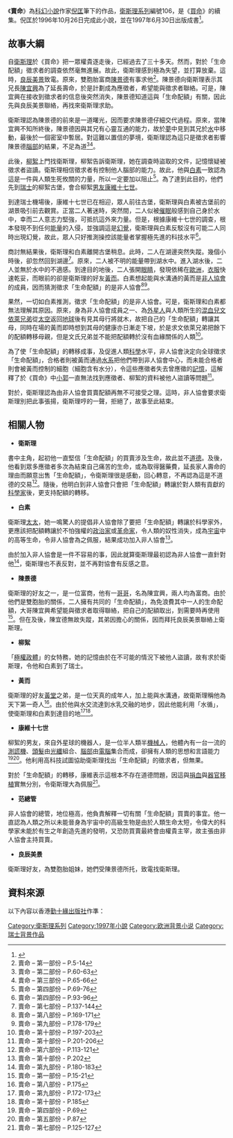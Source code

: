{{primarysources|time=2009-08-25T06:37:52+00:00}}
{{Infobox Book | <!-- See [[Wikipedia:WikiProject_Novels|Wikipedia:WikiProject Novels]] or [[Wikipedia:WikiProject_Books|Wikipedia:WikiProject Books]] -->
| name          = 賣命
| title_orig    = 
| translator    = 
| image         = [[File:_Selllife.jpg|200px]]
| image_caption = 皇冠出版社版本的《賣命》
| author        = [[倪匡|倪匡]]
| illustrator   = 
| cover_artist  = 
| country       = 
| language      = [[中文|中文]]
| series        = [[衛斯理系列|衛斯理系列]]編號106
| genre         = 科幻小說
| publisher     = [[皇冠出版社|皇冠出版社]] ([[台灣|台灣]])<br>[[勤+綠出版社|勤+綠出版社]] ([[香港|香港]])
| release_date  = 1997年6月30日
| english_release_date =
| media_type    = 
| pages         = 208頁 (皇冠出版社)<br> 208頁 (勤+綠出版社)
| isbn          = 96244750490
| preceded_by   = [[買命|買命]]
| followed_by   = 
}}

《'''賣命'''》為[[科幻小說|科幻小說]]作家[[倪匡|倪匡]]筆下的作品，[[衛斯理系列|衛斯理系列]]編號106，是《[[買命|買命]]》的續集。倪匡於1996年10月26日完成此小說，並在1997年6月30日出版成書<ref>{{Cite web |url=http://www.hkbookcity.com/showbook2.php?serial_no=111827 |title=賣命 |access-date=2009-08-22 |archive-date=2016-03-04 |archive-url=https://web.archive.org/web/20160304095358/http://www.hkbookcity.com/showbook2.php?serial_no=111827 |dead-url=no }}</ref>。

==故事大綱==
自[[衛斯理|衛斯理]]於《買命》把一眾權貴逐走後，已經過去了三十多天。然而，對於「生命配額」徵求者的調查依然毫無進展。故此，衛斯理感到極為失望，並打算放棄。這時，[[良辰美景|良辰美景]]致電。原來，雙胞胎富商[[陳景德|陳景德]]有事求他<ref>賣命 – 第一部份 – P.5-14</ref>。陳景德向衛斯理表示其兄長[[陳宜興|陳宜興]]為了延長壽命，於是計劃成為應徵者，希望能與徵求者聯絡。可是，陳宜興在接收到徵求者的信息後突然消失，陳景德知道這與「生命配額」有關，因此先與良辰美景聯絡，再找來衛斯理求助。

衛斯理認為陳景德的前來是一道曙光，因而要求陳景德仔細交代過程。原來，當陳宜興不知所終後，陳景德因與其兄有心靈互通的能力，故於[[夢|夢]]中見到其兄於[[水|水]]中移動，最後於一個密室中暫居。對這難以置信的夢境，衛斯理認為這只是徵求者影響陳景德[[腦部|腦部]]的結果，不足為道<ref>賣命 – 第二部份 – P.60-63</ref><ref>賣命 – 第三部份 – P.65-66</ref>。

此後，[[衛斯理系列的特務|柳絮]]上門找衛斯理，柳絮告訴衛斯理，她在調查時盜取的文件，記憶懷疑被徵求者盜讀。衛斯理相信徵求者有控制他人腦部的能力。故此，他與[[白素|白素]]一致認為這是一件與人類生死攸關的力量，所以一定要加以阻止<ref>賣命 – 第四部份 – P.69-76</ref>。為了達到此目的，他們先到[[瑞士|瑞士]]的柳絮古堡，會合柳絮[[男友|男友]][[康維十七世|康維十七世]]。

到達瑞士機場後，康維十七世已在相迎，眾人前往古堡，衛斯理與白素被古堡前的湖景吸引前去觀賞。正當二人著迷時，突然間，二人似被[[催眠|催眠]]般感到自己身於水中，幸而二人意志力堅強，可抵抗這外來力量。但是，根據康維十七世的調查，根本發現不到任何[[能量|能量]]的入侵，並強調這是[[幻覺|幻覺]]，衛斯理與白素反駁沒有可能二人同時出現幻覺，故此，眾人只好推測操控該能量者掌握極先進的科技水平<ref>賣命 – 第四部份 – P.93-96</ref>。

商討無結果後，衛斯理和白素離開古堡稍息。此時，二人在湖邊突然失蹤。幾個小時後，卻忽然回到湖邊<ref>賣命 – 第七部份 – P.137-144</ref>。原來，二人被不明的能量帶到湖水中。進入湖水後，二人並無於水中的不適感。到達目的地後，二人張開[[眼睛|眼睛]]，發現依稀在[[歐洲|歐洲]]，[[衣服|衣服]]快速乾妥，而眼前的卻是衛斯理的好友[[黃而|黃而]]。白素想起能與水溝通的黃而是[[非人協會|非人協會]]的成員，因而猜測徵求「生命配額」的是非人協會<ref>賣命 – 第八部份 – P.169-171</ref><ref>賣命 – 第九部份 – P.178-179</ref>。

果然，一切如白素推測，徵求「生命配額」的是非人協會。可是，衛斯理和白素都無法理解其原因。原來，身為非人協會成員之一、為[[外星人|外星人]]與人類所生的[[混血兒|混血兒]][[文依萊兄弟|文依萊兄弟]]從[[太空|太空]]返回[[地球|地球]]後有見其母行將就木，故把自己的「生命配額」轉讓其母，同時在場的黃而即時想到其母的健康亦日漸走下坡，於是求文依萊兄弟把餘下的配額轉移母親，但是文氏兄弟並不能把配額轉於沒有血緣關係的人類<ref>賣命 – 第十部份 – P.197-203</ref>。

為了使「生命配額」的轉移成事，及促進人類[[科學|科學]]水平，非人協會決定向全球徵求「生命配額」，合格者則被黃而通過[[水系|水系]]把他們帶到非人協會中心，而未能合格者則會被黃而控制的細胞（細胞含有水分），令這些應徵者失去曾應徵的[[記憶|記憶]]，這解釋了於《買命》中[[小郭|小郭]]一直無法找到應徵者、柳絮的資料被他人盜讀等問題<ref>賣命 – 第十部份 – P.201-206</ref>。

對於，衛斯理認為由非人協會買賣配額再無不可接受之理。這時，非人協會要求衛斯理別把此事張揚，衛斯理哼的一聲，拒絕了，故事至此結束。

==相關人物==
*'''衛斯理'''
書中主角，起初他一直堅信「生命配額」的買賣涉及生命，故此並不[[道德|道德]]。及後，他看到眾多應徵者多次為結束自己痛苦的生命，或為取得醫藥費，延長家人壽命的理由而願意出售「生命配額」，令衛斯理很是感動，回心轉意，不再認為這是不道德的交易<ref>賣命 – 第六部份 - P.113-121</ref>。隨後，他明白到非人協會只會把「生命配額」轉讓於對人類有貢獻的[[科學家|科學家]]後，更支持配額的轉移。

*'''白素'''
衛斯理[[太太|太太]]，她一鳴驚人的提倡非人協會除了要把「生命配額」轉讓於科學家外，更應該把配額轉讓於不怕強權的[[政治家|政治家]]或[[革命家|革命家]]，令人類的奴性消失，成為[[宇宙|宇宙]]中的高等生命，令非人協會為之佩服，結果成功加入非人協會<ref>賣命 – 第十部份 - P.202</ref>。

由於加入非人協會是一件不容易的事，因此就算衛斯理最初認為非人協會一直針對他<ref>賣命 – 第九部份 - P.180-183</ref>，衛斯理也不表反對，並不再對協會有反感之意。

*'''陳景德'''
衛斯理的好友之一，是一位富商，他有一[[哥哥|哥哥]]，名為陳宜興，兩人均為富商。由於他們是雙胞胎的關係，二人擁有共同的「生命配額」，為免浪費其中一人的生命配額，大哥陳宜興希望能與徵求者取得聯絡，把自己的配額取出，到需要時再使用<ref>賣命 – 第一部份 – P.15-21</ref>。但在及後，陳宜德無故失蹤，其弟因擔心的關係，因而拜托良辰美景聯絡上衛斯理。

*'''柳絮'''
「[[衛斯理系列中的強權政體|極權政體]]」的女特務，她的記憶由於在不可能的情況下被他人盜讀，故有求於衛斯理，令他和白素到了瑞士。

*'''黃而'''
衛斯理的好友[[黃堂|黃堂]]之弟，是一位天真的成年人，加上能與水溝通，故衛斯理稱他為天下第一奇人<ref>賣命 – 第八部份 - P.175</ref>。由於他與水交流達到水乳交融的地步，因此他能利用「水循」，使衛斯理和白素到達目的地<ref>賣命 – 第九部份 - P.172-173</ref><ref>賣命 – 第十部份 - P.185</ref>。

*'''康維十七世'''
柳絮的男友，來自外星球的機器人，是一位半人類半[[機械人|機械人]]，他體內有一台一流的[[測謊機|測謊機]]、[[頭髮|頭髮]]由[[光纖|光纖]]組合、[[腦部|腦部]]由[[電腦|電腦]]集合而成，卻擁有人類的思想和言語能力<ref>賣命 – 第四部份 - P.69</ref><ref>賣命 – 第五部份 - P.87</ref>。他利用高科技試圖協助衛斯理找出「生命配額」的徵求者，但無果。

對於「生命配額」的轉移，康維表示這根本不存在道德問題，因這與[[捐血|捐血]]與[[器官移植|器官移植]]實無分別，令衛斯理大為佩服<ref>賣命 – 第七部份 – P.125-127</ref>。

*'''范總管'''
非人協會的總管，地位極高，他負責解釋一切有關「生命配額」買賣的事宜。他一直認為人類之所以未能晉身為宇宙中的高級生物是由於人類生命太短，令偉大的科學家未能於有生之年創造先進的發明，又恐防買賣最終會由權貴主宰，故主張由非人協會主持買賣。

*'''良辰美景'''
衛斯理好友，為雙胞胎姐妹，她們受陳景德所托，致電找衛斯理。

==資料來源==
以下內容以香港[[勤十緣出版社|勤十緣出版社]]作準：
{{reflist|3}}

{{s-start}}
{{s-bef | before=105 [[買命|買命]]}}
{{s-ttl | title=衛斯理系列（按編號） | years=106}}
{{s-aft | after=107 [[考驗|考驗]]}}
{{end box}}

{{衛斯理系列}}

[[Category:衛斯理系列|Category:衛斯理系列]]
[[Category:1997年小說|Category:1997年小說]]
[[Category:欧洲背景小说|Category:欧洲背景小说]]
[[Category:瑞士背景作品|Category:瑞士背景作品]]